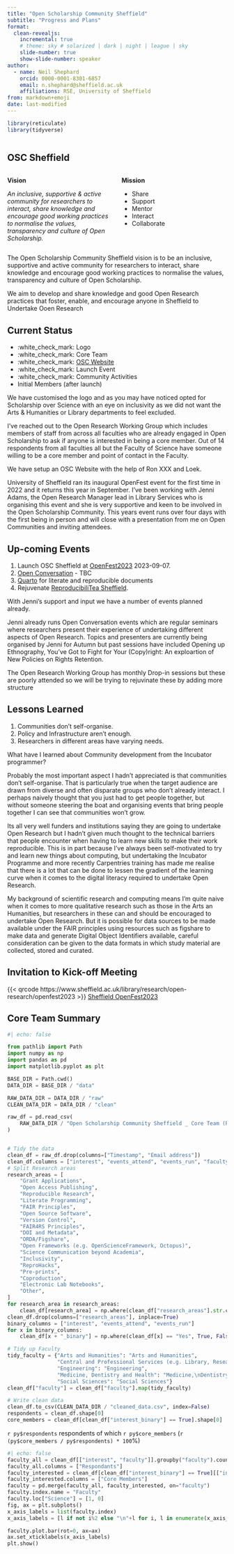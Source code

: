 ```yaml
---
title: "Open Scholarship Community Sheffield"
subtitle: "Progress and Plans"
format:
  clean-revealjs:
    incremental: true
    # theme: sky # solarized | dark | night | league | sky
    slide-number: true
    show-slide-number: speaker
author:
  - name: Neil Shephard
    orcid: 0000-0001-8301-6857
    email: n.shephard@sheffield.ac.uk
    affiliations: RSE, University of Sheffield
from: markdown+emoji
date: last-modified
---
```

```r
library(reticulate)
library(tidyverse)
```


![[](https://osc-international.com/osc-sheffield/)](img/osc-sheffield.png)


## OSC Sheffield

:::: {.columns}
::: {.column width="50%"}
**Vision**

_An inclusive, supportive & active community for researchers to interact, share knowledge and encourage good working
practices to normalise the values, transparency and culture of Open Scholarship._
:::

::: {.column width="50%"}
**Mission**

* Share
* Support
* Mentor
* Interact
* Collaborate
:::

::::

::: {.notes}
The Open Scholarship Community Sheffield vision is to be an inclusive, supportive and active community for researchers
to interact, share knowledge and encourage good working practices to normalise the values, transparency and culture of
Open Scholarship.

We aim to develop and share knowledge and good Open Research practices that foster, enable, and encourage anyone in
Sheffield to Undertake Ooen Research
:::

## Current Status

* :white_check_mark: Logo
* :white_check_mark: Core Team
* :white_check_mark: [OSC Website](https://osc-international.com/osc-sheffield/)
* :white_check_mark: Launch Event
* :white_check_mark: Community Activities
* Initial Members (after launch)

::: {.notes}
We have customised the logo and as you may have noticed opted for Scholarship over Science with an eye on inclusivity as
we did not want the Arts & Humanities or Library departments to feel excluded.

I've reached out to the Open Research Working Group which includes members of staff from across all faculties who are
already engaged in Open Scholarship to ask if anyone is interested in being a core member. Out of 14 respondents from
all faculties all but the Faculty of Science have someone willing to be a core member and point of contact in the
Faculty.

We have setup an OSC Website with the help of Ron XXX and Loek.

University of Sheffield ran its inaugural OpenFest event for the first time in 2022 and it returns this year in
September. I've been working with Jenni Adams, the Open Research Manager lead in Library Services who is organising this
event and she is very supportive and keen to be involved in the Open Scholarship Community. This years event runs over
four days with the first being in person and will close with a presentation from me on Open Communities and inviting
attendees.
:::

## Up-coming Events

1. Launch OSC Sheffield at [OpenFest2023](https://www.sheffield.ac.uk/library/research/open-research/openfest2023) 2023-09-07.
2. [Open Conversation](https://staff.sheffield.ac.uk/events/open-research-conversation) - TBC
3. [Quarto](https://quarto.org) for literate and reproducible documents
4. Rejuvenate [ReproducibiliTea Sheffield](https://reproducibilitea.org/#Sheffield).

::: {.notes}

With Jenni's support and input we have a number of events planned already.


Jenni already runs Open Conversation events which are regular seminars where researchers present their experience of
undertaking different aspects of Open Research. Topics and presenters are currently being organised by Jenni for Autumn
but past sessions have included Opening up Ethnography, You've Got to Fight for Your (Copy)right: An exploartion of New
Policies on Rights Retention.

The Open Research Working Group has monthly Drop-in sessions but these are poorly attended so we will be trying to
rejuvinate these by adding more structure
:::


## Lessons Learned

1. Communities don't self-organise.
2. Policy and Infrastructure aren't enough.
3. Researchers in different areas have varying needs.

::: {.notes}

What have I learned about Community development from the Incubator programmer?

Probably the most important aspect I hadn't appreciated is that communities don't self-organise. That is particularly
true when the target audience are drawn from diverse and often disparate groups who don't already interact. I perhaps
naively thought that you just had to get people together, but without someone steering the boat and organising events
that bring people together I can see that communities won't grow.

Its all very well funders and institutions saying they are going to undertake Open Research but I hadn't given much
thought to the technical barriers that people encounter when having to learn new skills to make their work
reproducible. This is in part because I've always been self-motivated to try and learn new things about computing, but
undertaking the Incubator Programme and more recently Carpentries training has made me realise that there is a lot that
can be done to lessen the gradient of the learning curve when it comes to the digital literacy required to undertake
Open Research.

My background of scientific research and computing means I'm quite naive when it comes to more qualitative research such
as those in the Arts an Humanities, but researchers in these can and should be encouraged to undertake Open
Research. But it is possible for data sources to be made available under the FAIR principles using resources such as
figshare to make data and generate Digital Object Identifiers available, careful consideration can be given to the data
formats in which study material are collected, stored and curated.
:::

## Invitation to Kick-off Meeting

<!-- :::: {.columns} -->
<!-- ::: {.column width="50%"} -->

<!-- ![[](https://www.sheffield.ac.uk/library/research/open-research/openfest2023)](https://www.sheffield.ac.uk/sites/default/files/styles/two_thirds_1x/public/2023-03/OpenFest%20logo%20%283%29.jpeg.jpg?itok=BqBocLJA) -->
<!-- ::: -->

<!-- ::: {.column width="50%"} -->
{{< qrcode https://www.sheffield.ac.uk/library/research/open-research/openfest2023 >}}
[Sheffield OpenFest2023](https://www.sheffield.ac.uk/library/research/open-research/openfest2023)
<!-- ::: -->

<!-- :::: -->

::: {.notes}

:::

## Core Team Summary

```python
#| echo: false

from pathlib import Path
import numpy as np
import pandas as pd
import matplotlib.pyplot as plt

BASE_DIR = Path.cwd()
DATA_DIR = BASE_DIR / "data"

RAW_DATA_DIR = DATA_DIR / "raw"
CLEAN_DATA_DIR = DATA_DIR / "clean"

raw_df = pd.read_csv(
    RAW_DATA_DIR / "Open Scholarship Community Sheffield _ Core Team (Responses) - Form responses 1.csv"
)


# Tidy the data
clean_df = raw_df.drop(columns=["Timestamp", "Email address"])
clean_df.columns = ["interest", "events_attend", "events_run", "faculty", "department", "research_areas"]
# Split Research areas
research_areas = [
    "Grant Applications",
    "Open Access Publishing",
    "Reproducible Research",
    "Literate Programming",
    "FAIR Principles",
    "Open Source Software",
    "Version Control",
    "FAIR4RS Principles",
    "DOI and Metadata",
    "ORDA/Figshare",
    "Open Frameworks (e.g. OpenScienceFramework, Octopus)",
    "Science Communication beyond Academia",
    "Inclusivity",
    "ReproHacks",
    "Pre-prints",
    "Coproduction",
    "Electronic Lab Notebooks",
    "Other",
]
for research_area in research_areas:
    clean_df[research_area] = np.where(clean_df["research_areas"].str.contains(research_area), True, False)
clean_df.drop(columns=["research_areas"], inplace=True)
binary_columns = ["interest", "events_attend", "events_run"]
for x in binary_columns:
    clean_df[x + "_binary"] = np.where(clean_df[x] == "Yes", True, False)

# Tidy up Faculty
tidy_faculty = {"Arts and Humanities": "Arts and Humanities",
                "Central and Professional Services (e.g. Library, Research IT)": "Central &\nProfessional Services",
                "Engineering": "Engineering",
                "Medicine, Dentistry and Health": "Medicine,\nDentistry and Health",
                "Social Sciences": "Social Sciences"}
clean_df["faculty"] = clean_df["faculty"].map(tidy_faculty)

# Write clean data
clean_df.to_csv(CLEAN_DATA_DIR / "cleaned_data.csv", index=False)
respondents = clean_df.shape[0]
core_members = clean_df[clean_df["interest_binary"] == True].shape[0]
```

`r py$respondents` respondents of which `r py$core_members` (`r (py$core_members / py$respondents) * 100`%)

```python
#| echo: false
faculty_all = clean_df[["interest", "faculty"]].groupby("faculty").count()
faculty_all.columns = ["Respondants"]
faculty_interested = clean_df[clean_df["interest_binary"] == True][["interest", "faculty"]].groupby("faculty").count()
faculty_interested.columns = ["Core Members"]
faculty = pd.merge(faculty_all, faculty_interested, on="faculty")
faculty.index.name = "Faculty"
faculty.loc["Science"] = [1, 0]
fig, ax = plt.subplots()
x_axis_labels = list(faculty.index)
x_axis_labels = [l if not i%2 else "\n"+l for i, l in enumerate(x_axis_labels)]

faculty.plot.bar(rot=0, ax=ax)
ax.set_xticklabels(x_axis_labels)
plt.show()
```
